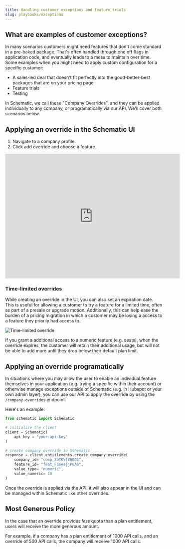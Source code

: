 ```yaml
---
title: Handling customer exceptions and feature trials
slug: playbooks/exceptions
---
```


## What are examples of customer exceptions?

In many scenarios customers might need features that don't come standard in a pre-baked package. That's often handled through one off flags in application code, and eventually leads to a mess to maintain over time. Some examples when you might need to apply custom configuration for a specific customer:
- A sales-led deal that doesn't fit perfectly into the good-better-best packages that are on your pricing page
- Feature trials
- Testing 

In Schematic, we call these "Company Overrides", and they can be applied individually to any company, or programatically via our API. We'll cover both scenarios below.

## Applying an override in the Schematic UI

1. Navigate to a company profile.
2. Click add override and choose a feature.

<iframe
  width="560"
  height="400"
  src="https://schematichq-1.wistia.com/embed/iframe/uaavkg9bwn"
  title="Company Override"
  frameBorder="0"
  allow="accelerometer; autoplay; clipboard-write; encrypted-media; gyroscope; picture-in-picture"
  allowFullScreen
></iframe>

### Time-limited overrides

While creating an override in the UI, you can also set an expiration date. This is useful for allowing a customer to try a feature for a limited time, often as part of a presale or upgrade motion. Additionally, this can help ease the burden of a pricing migration in which a customer may be losing a access to a feature they priorily had access to.

![Time-limited override](../../assets/images/features/features-timed-overrides.png)

<Note>If you grant a additional access to a numeric feature (e.g. seats), when the override expires, the customer will retain their additional usage, but will not be able to add more until they drop below their default plan limit.</Note>

## Applying an override programatically

In situations where you may allow the user to enable an individual feature themselves in your application (e.g. trying a specific within their account) or otherwise manage exceptions outside of Schematic (e.g. in Hubspot or your own admin layer), you can use our API to apply the override by using the `/company-overrides` endpoint.

Here's an example:

```python
from schematic import Schematic

# initialize the client
client = Schematic(
    api_key = "your-api-key"
)

# create company override in Schematic
response = client.entitlements.create_company_override(
    company_id= "comp_3bTKVfV6GD1",
    feature_id= "feat_FbseajjPuA6",
    value_type= "numeric",
    value_numeric= 10
)
```

Once the override is applied via the API, it will also appear in the UI and can be managed within Schematic like other overrides.

## Most Generous Policy

In the case that an override provides _less_ quota than a plan entitlement, users will receive the more generous amount. 

For example, if a company has a plan entitlement of 1000 API calls, and an override of 500 API calls, the company will receive 1000 API calls.
